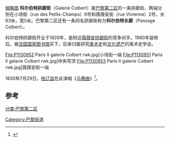 [[文件:Galerie_Colbert.jpg|缩略图]]
'''科尔伯特拱廊街'''（Galerie Colbert）是[[巴黎第二区|巴黎第二区]]的一条拱廊街，两端分别在小场街（rue des Petits-Champs）6号和薇薇安街（rue Vivienne）2号，长83米，宽5米。巴黎第二区还有一条同名拱廊街称为'''科尔伯特长廊'''（Passage Colbert）。

科尔伯特拱廊街开业于1826年，是附近[[薇薇安拱廊街|薇薇安拱廊街]]的竞争对手。1980年装修后，被[[法国国家图书馆|法国国家图书馆]]买下，后来归属研究[[美术史|美术史]]和[[文化遗产|文化遗产]]的美术史学会。

<gallery>
File:P1130952 Paris II galerie Colbert rwk.jpg|小场街一端
File:P1130951 Paris II galarie Colbert rwk.jpg|中央穹顶
File:P1130953 Paris II galerie Colbert rwk.jpg|薇薇安街一端
</gallery>

1830年7月29日，[[柏辽兹|柏辽兹]]在此演唱《[[马赛曲|马赛曲]]》<ref>{{cite book
 | title       = Les Traversées de Paris
 | publisher     = Parigramme
 | collection  = 
 | author      = Alain Rustenholz
 | page       = 647页
 | isbn        = 2-84096-400-7
|date=2006年9月}}</ref>。
 
== 参考 ==
{{References}}
[[分类:巴黎第二区|分类:巴黎第二区]]
[[Category:巴黎街道|Category:巴黎街道]]
